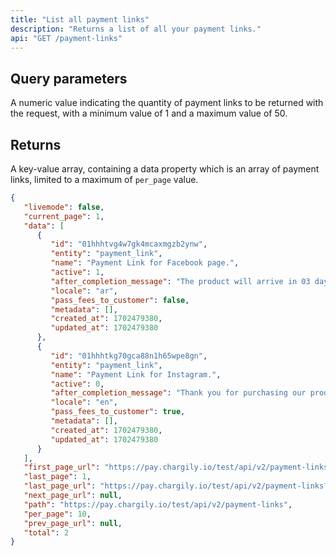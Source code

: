 ```yaml
---
title: "List all payment links"
description: "Returns a list of all your payment links."
api: "GET /payment-links"
---
```


## Query parameters

<ParamField query="per_page" type="integer">
   A numeric value indicating the quantity of payment links to be returned with
   the request, with a minimum value of 1 and a maximum value of 50.
</ParamField>

## Returns

A key-value array, containing a data property which is an array of payment links, limited to a maximum of `per_page` value.

<ResponseExample>

```json Response
{
   "livemode": false,
   "current_page": 1,
   "data": [
      {
         "id": "01hhhtvg4w7gk4mcaxmgzb2ynw",
         "entity": "payment_link",
         "name": "Payment Link for Facebook page.",
         "active": 1,
         "after_completion_message": "The product will arrive in 03 days.",
         "locale": "ar",
         "pass_fees_to_customer": false,
         "metadata": [],
         "created_at": 1702479380,
         "updated_at": 1702479380
      },
      {
         "id": "01hhhtkg70gca88n1h65wpe8gn",
         "entity": "payment_link",
         "name": "Payment Link for Instagram.",
         "active": 0,
         "after_completion_message": "Thank you for purchasing our product.",
         "locale": "en",
         "pass_fees_to_customer": true,
         "metadata": [],
         "created_at": 1702479380,
         "updated_at": 1702479380
      }
   ],
   "first_page_url": "https://pay.chargily.io/test/api/v2/payment-links?page=1",
   "last_page": 1,
   "last_page_url": "https://pay.chargily.io/test/api/v2/payment-links?page=1",
   "next_page_url": null,
   "path": "https://pay.chargily.io/test/api/v2/payment-links",
   "per_page": 10,
   "prev_page_url": null,
   "total": 2
}
```

</ResponseExample>

